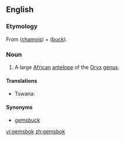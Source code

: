 ==English==
{{wikipedia}}

===Etymology===
From {{etyl|nl|en}} {{term|gems|lang=nl}} ([[chamois]]) + {{term|bok|lang=nl}} ([[buck]]).

===Noun===
{{en-noun}}

# A large [[African]] [[antelope]] of the [[Oryx]] [[genus]].

====Translations====
*Tswana: {{t|tn|kukama}}

====Synonyms====
* [[gemsbuck]]

[[vi:gemsbok]]
[[zh:gemsbok]]